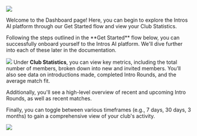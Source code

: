 ![](/images/New-Dashboard.png)

Welcome to the Dashboard page! Here, you can begin to explore the Intros AI platform through our Get Started flow and view your Club Statistics.

<Tabs>
  <Tab title="Get Started">
   Following the steps outlined in the **Get Started** flow below, you can successfully onboard yourself to the Intros AI platform. We'll dive further into each of these later in the documentation.

![](/images/New-Get-Started-Flow.png)
  </Tab>
  <Tab title="Club Statistics">
   Under **Club Statistics**, you can view key metrics, including the total number of members, broken down into new and invited members. You’ll also see data on introductions made, completed Intro Rounds, and the average match fit. 
   
   Additionally, you'll see a high-level overview of recent and upcoming Intro Rounds, as well as recent matches. 
   
   Finally, you can toggle between various timeframes (e.g., 7 days, 30 days, 3 months) to gain a comprehensive view of your club's activity.

![](/images/Club-Stats-Dashboard.png)
  </Tab>
</Tabs>
